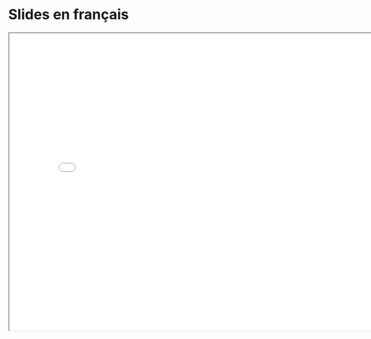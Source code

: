 # Slides en français

<iframe src="lesson-materials/part-1/french-slides.pdf" width="800" height="600">
  
</iframe>